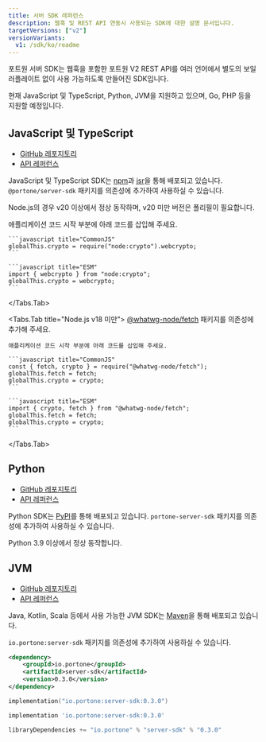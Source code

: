 ```yaml
---
title: 서버 SDK 레퍼런스
description: 웹훅 및 REST API 연동시 사용되는 SDK에 대한 설명 문서입니다.
targetVersions: ["v2"]
versionVariants:
  v1: /sdk/ko/readme
---
```



포트원 서버 SDK는 웹훅을 포함한 포트원 V2 REST API를 여러 언어에서 별도의 보일러플레이트 없이 사용 가능하도록 만들어진 SDK입니다.

현재 JavaScript 및 TypeScript, Python, JVM을 지원하고 있으며, Go, PHP 등을 지원할 예정입니다.

## JavaScript 및 TypeScript

- [GitHub 레포지토리](https://github.com/portone-io/server-sdk/tree/main/javascript)
- [API 레퍼런스](https://portone-io.github.io/server-sdk/js)

JavaScript 및 TypeScript SDK는 [npm](https://www.npmjs.com/package/@portone/server-sdk)과 [jsr](https://jsr.io/@portone/server-sdk)을 통해 배포되고 있습니다.
`@portone/server-sdk` 패키지를 의존성에 추가하여 사용하실 수 있습니다.

Node.js의 경우 v20 이상에서 정상 동작하며, v20 미만 버전은 폴리필이 필요합니다.

<Tabs>
  <Tabs.Tab title="Node.js v18 이상 v20 미만">
    애플리케이션 코드 시작 부분에 아래 코드를 삽입해 주세요.

    ```javascript title="CommonJS"
    globalThis.crypto = require("node:crypto").webcrypto;
    ```

    ```javascript title="ESM"
    import { webcrypto } from "node:crypto";
    globalThis.crypto = webcrypto;
    ```
  </Tabs.Tab>

  <Tabs.Tab title="Node.js v18 미만">
    [@whatwg-node/fetch](https://www.npmjs.com/package/@whatwg-node/fetch) 패키지를 의존성에 추가해 주세요.

    애플리케이션 코드 시작 부분에 아래 코드를 삽입해 주세요.

    ```javascript title="CommonJS"
    const { fetch, crypto } = require("@whatwg-node/fetch");
    globalThis.fetch = fetch;
    globalThis.crypto = crypto;
    ```

    ```javascript title="ESM"
    import { crypto, fetch } from "@whatwg-node/fetch";
    globalThis.fetch = fetch;
    globalThis.crypto = crypto;
    ```
  </Tabs.Tab>
</Tabs>

## Python

- [GitHub 레포지토리](https://github.com/portone-io/server-sdk/tree/main/python)
- [API 레퍼런스](https://portone-io.github.io/server-sdk/py)

Python SDK는 [PyPI](https://pypi.org/project/portone-server-sdk)를 통해 배포되고 있습니다.
`portone-server-sdk` 패키지를 의존성에 추가하여 사용하실 수 있습니다.

Python 3.9 이상에서 정상 동작합니다.

## JVM

- [GitHub 레포지토리](https://github.com/portone-io/server-sdk/tree/main/jvm)
- [API 레퍼런스](https://portone-io.github.io/server-sdk/jvm)

Java, Kotlin, Scala 등에서 사용 가능한 JVM SDK는 [Maven](https://central.sonatype.com/artifact/io.portone/server-sdk)을 통해 배포되고 있습니다.

`io.portone:server-sdk` 패키지를 의존성에 추가하여 사용하실 수 있습니다.

```xml title="Apache Maven"
<dependency>
    <groupId>io.portone</groupId>
    <artifactId>server-sdk</artifactId>
    <version>0.3.0</version>
</dependency>
```

```kotlin title="Gradle (Kotlin)"
implementation("io.portone:server-sdk:0.3.0")
```

```groovy title="Gradle (Groovy)"
implementation 'io.portone:server-sdk:0.3.0'
```

```scala title="sbt"
libraryDependencies += "io.portone" % "server-sdk" % "0.3.0"
```
